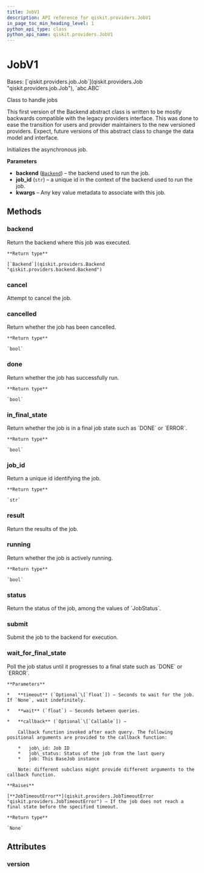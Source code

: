 ```yaml
---
title: JobV1
description: API reference for qiskit.providers.JobV1
in_page_toc_min_heading_level: 1
python_api_type: class
python_api_name: qiskit.providers.JobV1
---
```


# JobV1

<Class id="qiskit.providers.JobV1" isDedicatedPage={true} github="https://github.com/qiskit/qiskit/tree/stable/0.21/qiskit/providers/job.py" signature="JobV1(backend, job_id, **kwargs)">
  Bases: [`qiskit.providers.job.Job`](qiskit.providers.Job "qiskit.providers.job.Job"), `abc.ABC`

  Class to handle jobs

  This first version of the Backend abstract class is written to be mostly backwards compatible with the legacy providers interface. This was done to ease the transition for users and provider maintainers to the new versioned providers. Expect, future versions of this abstract class to change the data model and interface.

  Initializes the asynchronous job.

  **Parameters**

  *   **backend** ([`Backend`](qiskit.providers.Backend "qiskit.providers.backend.Backend")) – the backend used to run the job.
  *   **job\_id** (`str`) – a unique id in the context of the backend used to run the job.
  *   **kwargs** – Any key value metadata to associate with this job.

  ## Methods

  ### backend

  <Function id="qiskit.providers.JobV1.backend" name="backend" signature="JobV1.backend()">
    Return the backend where this job was executed.

    **Return type**

    [`Backend`](qiskit.providers.Backend "qiskit.providers.backend.Backend")
  </Function>

  ### cancel

  <Function id="qiskit.providers.JobV1.cancel" name="cancel" signature="JobV1.cancel()">
    Attempt to cancel the job.
  </Function>

  ### cancelled

  <Function id="qiskit.providers.JobV1.cancelled" name="cancelled" signature="JobV1.cancelled()">
    Return whether the job has been cancelled.

    **Return type**

    `bool`
  </Function>

  ### done

  <Function id="qiskit.providers.JobV1.done" name="done" signature="JobV1.done()">
    Return whether the job has successfully run.

    **Return type**

    `bool`
  </Function>

  ### in\_final\_state

  <Function id="qiskit.providers.JobV1.in_final_state" name="in_final_state" signature="JobV1.in_final_state()">
    Return whether the job is in a final job state such as `DONE` or `ERROR`.

    **Return type**

    `bool`
  </Function>

  ### job\_id

  <Function id="qiskit.providers.JobV1.job_id" name="job_id" signature="JobV1.job_id()">
    Return a unique id identifying the job.

    **Return type**

    `str`
  </Function>

  ### result

  <Function id="qiskit.providers.JobV1.result" name="result" signature="abstract JobV1.result()">
    Return the results of the job.
  </Function>

  ### running

  <Function id="qiskit.providers.JobV1.running" name="running" signature="JobV1.running()">
    Return whether the job is actively running.

    **Return type**

    `bool`
  </Function>

  ### status

  <Function id="qiskit.providers.JobV1.status" name="status" signature="abstract JobV1.status()">
    Return the status of the job, among the values of `JobStatus`.
  </Function>

  ### submit

  <Function id="qiskit.providers.JobV1.submit" name="submit" signature="abstract JobV1.submit()">
    Submit the job to the backend for execution.
  </Function>

  ### wait\_for\_final\_state

  <Function id="qiskit.providers.JobV1.wait_for_final_state" name="wait_for_final_state" signature="JobV1.wait_for_final_state(timeout=None, wait=5, callback=None)">
    Poll the job status until it progresses to a final state such as `DONE` or `ERROR`.

    **Parameters**

    *   **timeout** (`Optional`\[`float`]) – Seconds to wait for the job. If `None`, wait indefinitely.

    *   **wait** (`float`) – Seconds between queries.

    *   **callback** (`Optional`\[`Callable`]) –

        Callback function invoked after each query. The following positional arguments are provided to the callback function:

        *   job\_id: Job ID
        *   job\_status: Status of the job from the last query
        *   job: This BaseJob instance

        Note: different subclass might provide different arguments to the callback function.

    **Raises**

    [**JobTimeoutError**](qiskit.providers.JobTimeoutError "qiskit.providers.JobTimeoutError") – If the job does not reach a final state before the specified timeout.

    **Return type**

    `None`
  </Function>

  ## Attributes

  ### version

  <Attribute id="qiskit.providers.JobV1.version" name="version" attributeValue="= 1" />
</Class>

